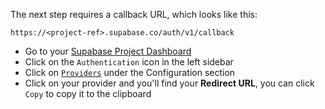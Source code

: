 The next step requires a callback URL, which looks like this:

`https://<project-ref>.supabase.co/auth/v1/callback`

- Go to your [Supabase Project Dashboard](https://app.supabase.com)
- Click on the `Authentication` icon in the left sidebar
- Click on [`Providers`](https://app.supabase.com/project/_/auth/providers) under the Configuration section
- Click on your provider and you'll find your **Redirect URL**, you can click `Copy` to copy it to the clipboard
